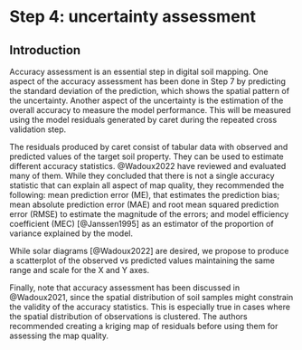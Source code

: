 # Step 4: uncertainty assessment

## Introduction
Accuracy assessment is an essential step in digital soil mapping. One aspect of the accuracy assessment has been done in Step 7 by predicting the standard deviation of the prediction, which shows the spatial pattern of the uncertainty. Another aspect of the uncertainty is the estimation of the overall accuracy to measure the model performance. This will be measured using the model residuals generated by caret during the repeated cross validation step.


The residuals produced by caret consist of tabular data with observed and predicted values of the target soil property. They can be used to estimate different accuracy statistics. @Wadoux2022 have reviewed and evaluated many of them. While they concluded that there is not a single accuracy statistic that can explain all aspect of map quality, they recommended the following:
mean prediction error (ME), that estimates the prediction bias;
mean absolute prediction error (MAE) and root mean squared prediction error (RMSE) to estimate the magnitude of the errors; and
model efficiency coefficient (MEC) [@Janssen1995] as an estimator of the proportion of variance explained by the model. 

While solar diagrams [@Wadoux2022] are desired, we propose to produce a scatterplot of the observed vs predicted values maintaining the same range and scale for the X and Y axes.

Finally, note that accuracy assessment has been discussed in @Wadoux2021, since the spatial distribution of soil samples might constrain the validity of the accuracy statistics. This is especially true in cases where the spatial distribution of observations is clustered. The authors recommended creating a kriging map of residuals before using them for assessing the map quality.
